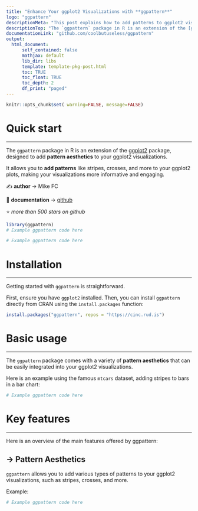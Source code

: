 ```yaml
---
title: "Enhance Your ggplot2 Visualizations with **ggpattern**"
logo: "ggpattern"
descriptionMeta: "This post explains how to add patterns to ggplot2 visualizations with R and the ggpattern package. It provides several reproducible examples with explanation and R code."
descriptionTop: "The `ggpattern` package in R is an extension of the [ggplot2](https://r-graph-gallery.com/ggplot2-package.html) package, designed to add **pattern aesthetics** to your ggplot2 visualizations.<br/>This post showcases the **key features** of `ggpattern` and provides a set of **graph examples** using the package."
documentationLink: "github.com/coolbutuseless/ggpattern"
output:
  html_document:
      self_contained: false    
      mathjax: default
      lib_dir: libs
      template: template-pkg-post.html
      toc: TRUE
      toc_float: TRUE
      toc_depth: 2
      df_print: "paged"
---
```


```r
knitr::opts_chunk$set( warning=FALSE, message=FALSE)
```

<div class="container">


# Quick start
***
The `ggpattern` package in R is an extension of the [ggplot2](https://r-graph-gallery.com/ggplot2-package.html) package, designed to add **pattern aesthetics** to your ggplot2 visualizations.

<div class = "row">

<div class = "col-md-5  col-sm-12 align-self-center">

It allows you to **add patterns** like stripes, crosses, and more to your ggplot2 plots, making your visualizations more informative and engaging.

✍️ **author** &rarr; Mike FC

📘 **documentation** &rarr; [github](https://coolbutuseless.github.io/package-ggpattern/)

⭐️ *more than 500 stars on github*
</div>

<div class = "col-md-7  col-sm-12">
```r
library(ggpattern)
# Example ggpattern code here
```
</div>
</div>

```r
# Example ggpattern code here
```

# Installation
***
Getting started with `ggpattern` is straightforward. 

First, ensure you have `ggplot2` installed. Then, you can install `ggpattern` directly from CRAN using the `install.packages` function:

```r
install.packages("ggpattern", repos = "https://cinc.rud.is")
```

# Basic usage 
***
The `ggpattern` package comes with a variety of **pattern aesthetics** that can be easily integrated into your ggplot2 visualizations.

Here is an example using the famous `mtcars` dataset, adding stripes to bars in a bar chart:

```r
# Example ggpattern code here
```

# Key features
***
Here is an overview of the main features offered by ggpattern:

## &rarr; Pattern Aesthetics
`ggpattern` allows you to add various types of patterns to your ggplot2 visualizations, such as stripes, crosses, and more.

Example:

```r
# Example ggpattern code here
```

<!-- Close container -->
</div>
